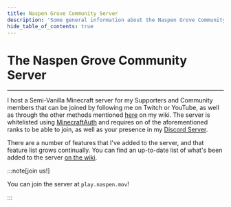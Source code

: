 ```yaml
---
title: Naspen Grove Community Server
description: 'Some general information about the Naspen Grove Community Minecraft Server, how you can join, and where to go for more detailed information.'
hide_table_of_contents: true
---
```


<Container>
<Row>
<Col>

# The Naspen Grove Community Server 

<Row>
<Col width="3">

<Card title="Server Wiki" href="/Community-Server/Wiki" description="" />

</Col>
<Col width="3">

<Card title="Update Blog" href="/Community-Server/Blog" description="" />

</Col>
<Col width="3">

<Card title="Server Map" href="https://map.naspen.mov" description="" />

</Col>
</Row>

---

I host a Semi-Vanilla Minecraft server for my Supporters and Community members that can be joined by following me on Twitch or YouTube, as well as through the other methods mentioned [here](https://wiki.naspen.mov/MinecraftAuth-Ranks-fef6368ad58f41658a2b6819336ae0f3) on my wiki. The server is whitelisted using [MinecraftAuth](https://minecraftauth.me/) and requires on of the aforementioned ranks to be able to join, as well as your presence in my [Discord Server](discord.naspen.mov).  
  
There are a number of features that I've added to the server, and that feature list grows continually. You can find an up-to-date list of what's been added to the server [on the wiki](https://wiki.naspen.mov/Server-Features-1b40981e97ca458694d21be95c38e295). 

:::note[join us!]

You can join the server at `play.naspen.mov`!

:::

</Col>
</Row>
</Container>